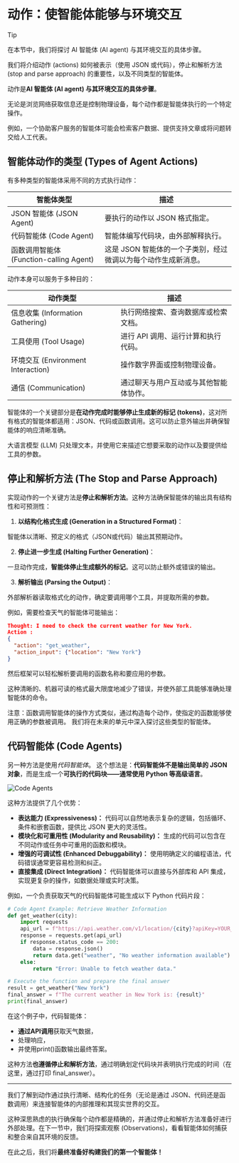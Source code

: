 # 动作：使智能体能够与环境交互

> [!TIP]
> 在本节中，我们将探讨 AI 智能体 (AI agent) 与其环境交互的具体步骤。
>
> 我们将介绍动作 (actions) 如何被表示（使用 JSON 或代码），停止和解析方法 (stop and parse approach) 的重要性，以及不同类型的智能体。

动作是**AI 智能体 (AI agent) 与其环境交互的具体步骤**。

无论是浏览网络获取信息还是控制物理设备，每个动作都是智能体执行的一个特定操作。

例如，一个协助客户服务的智能体可能会检索客户数据、提供支持文章或将问题转交给人工代表。

## 智能体动作的类型 (Types of Agent Actions)

有多种类型的智能体采用不同的方式执行动作：

| 智能体类型 | 描述 |
|------------------------|--------------------------------------------------------------------------------------------------|
| JSON 智能体 (JSON Agent) | 要执行的动作以 JSON 格式指定。 |
| 代码智能体 (Code Agent) | 智能体编写代码块，由外部解释执行。 |
| 函数调用智能体 (Function-calling Agent) | 这是 JSON 智能体的一个子类别，经过微调以为每个动作生成新消息。 |

动作本身可以服务于多种目的：

| 动作类型 | 描述 |
|--------------------------|------------------------------------------------------------------------------------------|
| 信息收集 (Information Gathering) | 执行网络搜索、查询数据库或检索文档。 |
| 工具使用 (Tool Usage) | 进行 API 调用、运行计算和执行代码。 |
| 环境交互 (Environment Interaction) | 操作数字界面或控制物理设备。 |
| 通信 (Communication) | 通过聊天与用户互动或与其他智能体协作。 |

智能体的一个关键部分是**在动作完成时能够停止生成新的标记 (tokens)**，这对所有格式的智能体都适用：JSON、代码或函数调用。这可以防止意外输出并确保智能体的响应清晰准确。

大语言模型 (LLM) 只处理文本，并使用它来描述它想要采取的动作以及要提供给工具的参数。

## 停止和解析方法 (The Stop and Parse Approach)

实现动作的一个关键方法是**停止和解析方法**。这种方法确保智能体的输出具有结构性和可预测性：

1. **以结构化格式生成 (Generation in a Structured Format)**：

智能体以清晰、预定义的格式（JSON或代码）输出其预期动作。

2. **停止进一步生成 (Halting Further Generation)**：

一旦动作完成，**智能体停止生成额外的标记**。这可以防止额外或错误的输出。

3. **解析输出 (Parsing the Output)**：

外部解析器读取格式化的动作，确定要调用哪个工具，并提取所需的参数。

例如，需要检查天气的智能体可能输出：

```json
Thought: I need to check the current weather for New York.
Action :
{
  "action": "get_weather",
  "action_input": {"location": "New York"}
}
```

然后框架可以轻松解析要调用的函数名称和要应用的参数。

这种清晰的、机器可读的格式最大限度地减少了错误，并使外部工具能够准确处理智能体的命令。

注意：函数调用智能体的操作方式类似，通过构造每个动作，使指定的函数能够使用正确的参数被调用。
我们将在未来的单元中深入探讨这些类型的智能体。

## 代码智能体 (Code Agents)

另一种方法是使用*代码智能体*。
这个想法是：**代码智能体不是输出简单的 JSON 对象**，而是生成一个**可执行的代码块——通常使用 Python 等高级语言**。

<img src="https://huggingface.co/datasets/agents-course/course-images/resolve/main/en/unit1/code-vs-json-actions.png" alt="Code Agents" />

这种方法提供了几个优势：

- **表达能力 (Expressiveness)：** 代码可以自然地表示复杂的逻辑，包括循环、条件和嵌套函数，提供比 JSON 更大的灵活性。
- **模块化和可重用性 (Modularity and Reusability)：** 生成的代码可以包含在不同动作或任务中可重用的函数和模块。
- **增强的可调试性 (Enhanced Debuggability)：** 使用明确定义的编程语法，代码错误通常更容易检测和纠正。
- **直接集成 (Direct Integration)：** 代码智能体可以直接与外部库和 API 集成，实现更复杂的操作，如数据处理或实时决策。

例如，一个负责获取天气的代码智能体可能生成以下 Python 代码片段：

```python
# Code Agent Example: Retrieve Weather Information
def get_weather(city):
    import requests
    api_url = f"https://api.weather.com/v1/location/{city}?apiKey=YOUR_API_KEY"
    response = requests.get(api_url)
    if response.status_code == 200:
        data = response.json()
        return data.get("weather", "No weather information available")
    else:
        return "Error: Unable to fetch weather data."

# Execute the function and prepare the final answer
result = get_weather("New York")
final_answer = f"The current weather in New York is: {result}"
print(final_answer)
```

在这个例子中，代码智能体：

- **通过API调用**获取天气数据，
- 处理响应，
- 并使用print()函数输出最终答案。

这种方法**也遵循停止和解析方法**，通过明确划定代码块并表明执行完成的时间（在这里，通过打印 final_answer）。

---

我们了解到动作通过执行清晰、结构化的任务（无论是通过 JSON、代码还是函数调用）来连接智能体的内部推理和其现实世界的交互。

这种深思熟虑的执行确保每个动作都是精确的，并通过停止和解析方法准备好进行外部处理。在下一节中，我们将探索观察 (Observations)，看看智能体如何捕获和整合来自其环境的反馈。

在此之后，我们将**最终准备好构建我们的第一个智能体！**